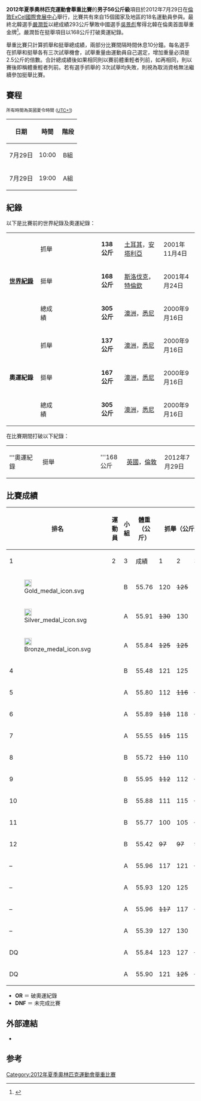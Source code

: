 {{Infobox Olympic event
|event = 男子56公斤級舉重賽
|games = 2012年夏季
|image = [[Image:Weightlifting_pictogram.svg|100px]]
|caption =
|venue = [[ExCel國際會展中心|ExCel國際會展中心]]
|date = 7月29日
|competitors = 18
|nations = 15
|gold        = [[嚴潤哲|嚴潤哲]]
|goldNOC     = PRK
|silver      = [[吳景彪|吳景彪]]
|silverNOC   = CHN
|bronze      = [[陈黎国全|陈黎国全]]
|bronzeNOC   = VIE
|prev = [[2008年夏季奧林匹克運動會舉重比賽－男子56公斤級|2008年]]
|next = [[2016年夏季奧林匹克運動會舉重比賽－男子56公斤級|2016年]]
}}
'''2012年夏季奧林匹克運動會舉重比賽'''的'''男子56公斤級'''項目於2012年7月29日在[[倫敦|倫敦]][[ExCel國際會展中心|ExCel國際會展中心]]舉行，比賽共有來自15個國家及地區的18名運動員參與。最終北韓選手[[嚴潤哲|嚴潤哲]]以總成績293公斤擊敗中國選手[[吳景彪|吳景彪]]奪得北韓在倫奧首面舉重金牌<ref>{{Cite web |url=http://www.sinchew-i.com/node/315097?tid=954 |title=舉起三倍於自身重量‧嚴潤哲舉出朝鮮第2金 |accessdate=2012-08-16 |archive-date=2021-01-11 |archive-url=https://web.archive.org/web/20210111013940/http://www.sinchew-i.com/node/315097?tid=954 |dead-url=no }}</ref>。嚴潤哲在挺舉項目以168公斤打破奧運紀錄。

舉重比賽只計算抓舉和挺舉總成績，兩部分比賽間隔時間休息10分鐘。每名選手在抓舉和挺舉各有三次試舉機會，試舉重量由運動員自己選定，增加重量必須是2.5公斤的倍數。合計總成績後如果相同則以賽前體重輕者列前，如再相同，則以賽後即稱體重輕者列前。若有選手抓舉的 3次試舉均失敗，則視為取消資格無法繼續參加挺舉比賽。

==賽程==
{{2012年夏季奧林匹克運動會舉重比賽}}
<small>所有時間為英國夏令時間 ([[UTC+1|UTC+1]]) </small>
{| class="wikitable"
|- align=left
! 日期
! 時間
! 階段 

|- 
|align=center|7月29日
|align=center|10:00
|align=center|B組
|- 
|align=center|7月29日
|align=center|19:00
|align=center|A組
|}

==紀錄==
以下是比賽前的世界紀錄及奧運紀錄：
{| class="wikitable"
|width=150 rowspan=3|'''[[舉重世界紀錄列表|世界紀錄]]'''
|width=85| 抓舉
|width=230|{{flagathlete|[[哈利勒·穆特魯|哈利勒·穆特魯]]|TUR}}
|width=70|'''138公斤'''
|width=180|[[土耳其|土耳其]]，[[安塔利亞|安塔利亞]]
|width=130|2001年11月4日
|-
|挺舉
|{{flagathlete|[[哈利勒·穆特魯|哈利勒·穆特魯]]|TUR}}
|'''168公斤'''
|[[斯洛伐克|斯洛伐克]]，[[特倫欽|特倫欽]]
|2001年4月24日
|-
|總成績
|{{flagathlete|[[哈利勒·穆特魯|哈利勒·穆特魯]]|TUR}}
|'''305公斤'''
|[[澳洲|澳洲]]，[[悉尼|悉尼]]
|2000年9月16日
|-
|rowspan=3|'''奧運紀錄''' || 抓舉|| {{flagIOCathlete|[[哈利勒·穆特魯|哈利勒·穆特魯]]|TUR|2000年夏季}} || '''137公斤''' || [[澳洲|澳洲]]，[[悉尼|悉尼]] || 2000年9月16日
|-
| 挺舉 || {{flagIOCathlete|[[哈利勒·穆特魯|哈利勒·穆特魯]]|TUR|2000年夏季}} || '''167公斤''' || [[澳洲|澳洲]]，[[悉尼|悉尼]] || 2000年9月16日
|-
| 總成績 || {{flagIOCathlete|[[哈利勒·穆特魯|哈利勒·穆特魯]]|TUR|2000年夏季}} || '''305公斤''' || [[澳洲|澳洲]]，[[悉尼|悉尼]] || 2000年9月16日
|}

在比賽期間打破以下紀錄：
{| class="wikitable"
|width=150 |'''奧運紀錄
|width=85|挺舉 
|width=230| {{flagathlete|[[嚴潤哲|嚴潤哲]]|PRK}}
|width=70|'''168公斤
|width=180|[[英國|英國]]，[[倫敦|倫敦]]
|width=130|2012年7月29日
|}

== 比賽成績 ==
{|class = "wikitable" style="font-size:90%"
! rowspan=2 width=50 | 排名
! rowspan=2 |運動員
! rowspan=2 width=35 |小組
! rowspan=2 width=60 |體重<br />（公斤）
!colspan=4| 抓舉（公斤）
!colspan=4| 挺舉（公斤）
!rowspan=2 width=60|總成績<br />（公斤）
|-
! width=40|1
! width=40|2
! width=40|3
! width=50|成績
! width=40|1
! width=40|2
! width=40|3
! width=50|成績
|- align=center
| [[File:Gold_medal_icon.svg|20px]] ||align=left| {{flagIOCathlete|[[嚴潤哲|嚴潤哲]]|PRK|2012年夏季}} ||B ||55.76 ||120 ||<s>125</s> ||125 ||125 ||160 ||165 ||168 ||168<br/>'''OR''' || '''293'''
|- align=center
| [[File:Silver_medal_icon.svg|20px]] ||align=left| {{flagIOCathlete|[[吳景彪|吳景彪]]|CHN|2012年夏季}} || A ||55.91 || <s>130</s> || 130 || 133 || 133 || <s>156</s> || 156 || <s>161</s> || 156 || '''289'''
|- align=center
| [[File:Bronze_medal_icon.svg|20px]] ||align=left| {{flagIOCathlete|[[陈黎国全|陈黎国全]]|VIE|2012年夏季}} || A ||55.84 || <s>125</s> || <s>125</s> || 125 || 125 || 155 || 159 || <s>162</s> || 159 || '''284'''
|- align=center
| 4 ||align=left| {{flagIOCathlete|[[加迪·塞提蒂|加迪·塞提蒂]]|IND|2012年夏季}} ||B ||55.48 ||121 ||125 ||127 ||127 ||<s>150</s> ||150 ||<s>156</s> ||150 || '''277'''
|- align=center
| 5 ||align=left| {{flagIOCathlete|[[何塞·里诺·蒙特斯·贡格拉|何塞·里诺·蒙特斯·贡格拉]]|MEX|2012年夏季}} || A ||55.80 || 112 || <s>116</s> || <s>116</s> || 112 || 150 || 157 || <s>160</s> || 157 || '''269'''
|- align=center
| 6 ||align=left| {{flagIOCathlete|[[塞尔吉奥·阿曼多·拉达·罗德里格斯|塞尔吉奥·阿曼多·拉达·罗德里格斯]]|COL|2012年夏季}} || A ||55.89 || <s>118</s> || 118 || <s>121</s> || 118 || 148 || 151 || <s>155</s> || 151 || '''269'''
|- align=center
| 7 ||align=left| {{flagIOCathlete|[[卡洛斯·贝拉尼特|卡洛斯·贝拉尼特]]|COL|2012年夏季}} ||A ||55.55 ||<s>115</s> ||115 ||118 ||118 ||150 ||<s>153</s> ||<s>153</s> ||150 || '''268'''
|- align=center
| 8 ||align=left| {{flagIOCathlete|[[辛哲邦|辛哲邦]]|PRK|2012年夏季}} ||B ||55.72 ||<s>110</s> ||110 ||113 ||113 ||145 ||<s>150</s> ||<s>150</s> ||145 || '''258'''
|- align=center
| 9 ||align=left| {{flagIOCathlete|[[亚斯曼尼·罗梅罗|亚斯曼尼·罗梅罗]]|CUB|2012年夏季}} ||B ||55.95 ||<s>112</s> ||112 ||<s>116</s> ||112 ||142 ||<s>146</s> ||146 ||146 || '''258'''
|- align=center
| 10 ||align=left| {{flagIOCathlete|[[汤姆·格格博格|汤姆·格格博格]]|BEL|2012年夏季}} ||B ||55.88 ||111 ||115 ||<s>117</s> ||115 ||132 ||<s>137</s> ||<s>138</s> ||132 || '''247'''
|- align=center
| 11 ||align=left| {{flagIOCathlete|[[曼努埃里·图罗|曼努埃里·图罗]]|FIJ|2012年夏季}} ||B ||55.77 ||100 ||105 ||<s>110</s> ||105 ||128 ||<s>132</s> ||<s>132</s> ||128 || '''233'''
|- align=center
| 12 ||align=left| {{flagIOCathlete|[[米尔科·斯卡兰蒂诺|米尔科·斯卡兰蒂诺]]|ITA|2012年夏季}} ||B ||55.42 ||<s>97</s> ||<s>97</s> ||97 ||97 ||123 ||128 ||<s>132</s> ||128 ||'''225''' 
|- align=center
| – ||align=left| {{flagIOCathlete|[[塞尔吉奥·阿尔瓦雷斯·博莱特|塞尔吉奥·阿尔瓦雷斯·博莱特]]|CUB|2012年夏季}} || A ||55.96 || 117 ||121 ||<s>125</s> ||121 ||<s>150</s> ||<s>150</s> ||<s>150</s> ||– || '''DNF'''
|- align=center
| – ||align=left| {{flagIOCathlete|[[贝尔扎·奥斯莫拉维|贝尔扎·奥斯莫拉维]]|KGZ|2012年夏季}} ||A ||55.93 ||120 ||125 ||127 ||127 ||<s>147</s> ||<s>147</s> ||<s>147</s> ||– ||'''DNF'''
|- align=center
| – ||align=left| {{flagIOCathlete|[[鲁斯兰·马卡洛夫|鲁斯兰·马卡洛夫]]|UZB|2012年夏季}} ||A ||55.96 ||<s>117</s> ||117 ||<s>119</s> ||117 ||<s>145</s> ||<s>145</s> ||<s>145</s> ||– || '''DNF'''
|- align=center
| – ||align=left| {{flagIOCathlete|[[哈利勒·厄尔尼诺|哈利勒·厄尔尼诺]]|TUN|2012年夏季}} ||A ||55.39 ||127 ||130 ||132 ||132 ||– ||– ||– ||– || '''DNF'''
|- align=center bgcolor="pink"
| DQ ||align=left| {{flagIOCathlete|[[瓦伦丁·赫里斯托夫|瓦伦丁·赫里斯托夫]]|AZE|2012年夏季}} || A ||55.84 || 123 || 127 || <s>130</s> || 127 || 154 || <s>158</s> || 159 || 159 || <s>'''286'''</s>
|- align=center bgcolor="pink"
| DQ ||align=left| {{flagIOCathlete|[[弗罗林·伊诺特·克洛伊托鲁|弗罗林·伊诺特·克洛伊托鲁]]|ROM|2012年夏季}} || A ||55.90 || 121 || <s>125</s> || <s>125</s> || 121 || <s>145</s>  || <s>145</s> || 147 || 147 || <s>'''268'''</s>
|}

* '''OR''' ＝ 破奧運紀錄
* '''DNF''' ＝ 未完成比賽

==外部連結==
*{{official|http://www.london2012.com/weightlifting/event/men-56kg/index.html}}{{en}}
== 参考 ==
<references/>
[[Category:2012年夏季奧林匹克運動會舉重比賽|Category:2012年夏季奧林匹克運動會舉重比賽]]